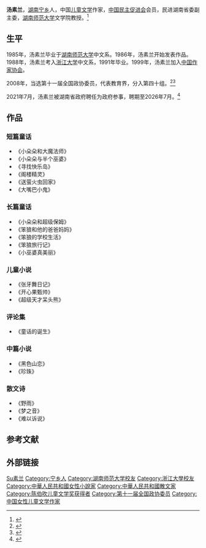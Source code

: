 {{refimprove|time=2013-12-23T07:42:11+00:00}}
{{Infobox writer <!-- see Template:Infobox writer -->
| 图像     = 
| 图像说明 = 
| 姓名     = 汤素兰
| 原文名称 = 
| 笔名     = 
| 原名     = 
| 出生     = {{birth year and age|1965|01}}
| 出生地点 = {{CHN}}[[湖南省|湖南省]][[长沙市|长沙市]][[宁乡市|宁乡县]][[青山桥镇_(宁乡市)|青山桥镇]]
| 逝世     = <!--卒年在前生年在后{{death date and age|}} 或{{death year and age| }}-->
| 逝世地点 = 
| 职业     = 作家
| 国籍     = {{PRC}}
| 种族     = 汉族
| 语言     = 中文
| 母校     = [[湖南师范大学|湖南师范大学]]<br>[[浙江大学|浙江大学]]
| 创作时期 = 1986年至今
| 体裁     = [[童话|童话]]、[[小说|小说]]、[[散文|散文]]
| 主题     = 儿童文学
| 文学运动 = 
| 代表作   = 《小朵朵和大魔法师》<br>《小朵朵与半个巫婆》
| 父母     = 
| 配偶     =  <!--{{marriage|姓名|年份}} -->
| 伴侣     = 
| 子女     = 
| 亲属     = 
| 受影响于 = 
| 施影响于 = 
| 奖项     = <!--  {{Awards|award= |year= |title= }} -->
| 官方网站 = <!--  {{URL|website}} -->
| 签名     =  <!--不需要加[[file:|128px]] -->
}}
'''汤素兰'''{{BD|1965年}}，[[湖南省|湖南]][[宁乡市|宁乡]]人，中国[[儿童文学|儿童文学]]作家，[[中国民主促进会|中国民主促进会]]会员，民进湖南省委副主委，[[湖南师范大学|湖南师范大学]]文学院教授。<ref>{{cite web|url=http://news.163.com/09/1113/10/5O0C10J0000120GR.html|title=《汤素兰有魔法吗？》|date=2009-11-13|work=网易|archive-url=https://web.archive.org/web/20131202224144/http://news.163.com/09/1113/10/5O0C10J0000120GR.html|archive-date=2013-12-02|dead-url=yes}}</ref>

== 生平 ==
1985年，汤素兰毕业于[[湖南师范大学|湖南师范大学]]中文系。1986年，汤素兰开始发表作品。1988年，汤素兰考入[[浙江大学|浙江大学]]中文系，1991年毕业。1999年，汤素兰加入[[中国作家协会|中国作家协会]]。

2008年，当选第十一届全国政协委员，代表教育界，分入第四十组。<ref>{{cite news|title=第十一届全国政协委员名单|url=http://www.indaa.com.cn/zt/2009qglh/zxzs/200903/t20090303_127573.html|accessdate=2013-04-09|newspaper=新华社北京1月25日电 中国人民政治协商会议第十一届全国委员会委员名单(共2237人，2008年1月25日政协第十届全国委员会常务委员会第二十次会议通过)|date=2008-01-25|deadurl=yes|archiveurl=https://web.archive.org/web/20130928014403/http://www.indaa.com.cn/zt/2009qglh/zxzs/200903/t20090303_127573.html|archivedate=2013年9月28日}}</ref><ref>{{cite news|title=全国政协信息汤素兰|url=http://www.cppcc.gov.cn/CMS/wylibary/showJcwyxtInfoWylibary.action?tabJcwyxt.guid=11W0013950&wytype=wjwy|accessdate=2013-04-09|newspaper=全国政协委员会|archive-date=2013-12-02|archive-url=https://web.archive.org/web/20131202235038/http://www.cppcc.gov.cn/CMS/wylibary/showJcwyxtInfoWylibary.action?tabJcwyxt.guid=11W0013950&wytype=wjwy|dead-url=no}}</ref>

2021年7月，汤素兰被湖南省政府聘任为政府参事，聘期至2026年7月。<ref>{{cite web |url=https://www.hunan.gov.cn/hnszf/xxgk/tzgg/swszf/202107/t20210730_20024021.html |author=[[湖南省人民政府|湖南省人民政府]] |title=湖南省人民政府关于聘任王群等17名同志为省人民政府参事的通知 |accessdate=2021-07-30 |archive-date=2021-08-13 |archive-url=https://web.archive.org/web/20210813175428/http://www.hunan.gov.cn/hnszf/xxgk/tzgg/swszf/202107/t20210730_20024021.html |dead-url=no }}</ref>

== 作品 ==
=== 短篇童话 ===
*《小朵朵和大魔法师》
*《小朵朵与半个巫婆》
*《寻找快乐岛》
*《阁楼精灵》
*《送萤火虫回家》
*《大嘴巴小鬼》

=== 长篇童话 ===
*《小朵朵和超级保姆》
*《笨狼和他的爸爸妈妈》
*《笨狼的学校生活》
*《笨狼旅行记》
*《小巫婆真美丽》

=== 儿童小说 ===
*《张牙舞日记》
*《开心果甄帅》
*《超级天才呆头熊》

=== 评论集 ===
*《童话的诞生》

=== 中篇小说 ===
*《黑色山恋》
*《珍珠》

=== 散文诗 ===
*《野雨》
*《梦之音》
*《难以诉说》

==参考文献==
{{reflist}}

== 外部链接 ==
{{冰心儿童文学新作奖}}
{{宋庆龄儿童文学奖}}
{{全国优秀儿童文学奖}}
{{中国作家协会第九届全国委员会}}

{{Authority control}}
{{DEFAULTSORT:Tang汤素兰}}
[[Category:汤姓|Su素兰]]
[[Category:宁乡人|Category:宁乡人]]
[[Category:湖南师范大学校友|Category:湖南师范大学校友]]
[[Category:浙江大學校友|Category:浙江大學校友]]
[[Category:中華人民共和國女性小說家|Category:中華人民共和國女性小說家]]
[[Category:中華人民共和國散文家|Category:中華人民共和國散文家]]
[[Category:陈伯吹儿童文学奖获得者|Category:陈伯吹儿童文学奖获得者]]
[[Category:第十一届全国政协委员|Category:第十一届全国政协委员]]
[[Category:中国女性儿童文学作家|Category:中国女性儿童文学作家]]